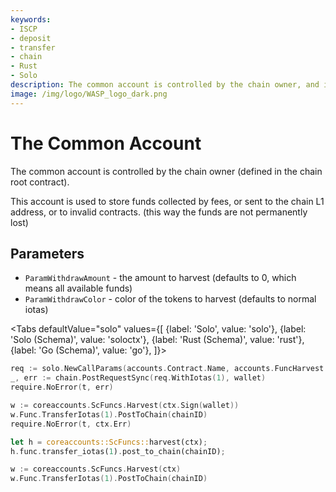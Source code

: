 ```yaml
---
keywords:
- ISCP
- deposit
- transfer
- chain
- Rust
- Solo
description: The common account is controlled by the chain owner, and is used to store funds collected by fees, invalid contracts or sent to the L1 chain address.
image: /img/logo/WASP_logo_dark.png
---
```



# The Common Account

The common account is controlled by the chain owner (defined in the chain root contract).

This account is used to store funds collected by fees, or sent to the chain L1 address, or to invalid contracts. (this way the funds are not permanently lost)

## Parameters

- `ParamWithdrawAmount` - the amount to harvest (defaults to 0, which means all available funds)
- `ParamWithdrawColor` - color of the tokens to harvest (defaults to normal iotas)

<Tabs
    defaultValue="solo"
    values={[
        {label: 'Solo', value: 'solo'},
        {label: 'Solo (Schema)', value: 'soloctx'},
        {label: 'Rust (Schema)', value: 'rust'},
        {label: 'Go (Schema)', value: 'go'},
    ]}>
<TabItem value="solo">

```go
req := solo.NewCallParams(accounts.Contract.Name, accounts.FuncHarvest.Name)
_, err := chain.PostRequestSync(req.WithIotas(1), wallet)
require.NoError(t, err)
```

</TabItem>
<TabItem value="soloctx">

```go
w := coreaccounts.ScFuncs.Harvest(ctx.Sign(wallet))
w.Func.TransferIotas(1).PostToChain(chainID)
require.NoError(t, ctx.Err)
```

</TabItem>
<TabItem value="rust">

```rust
let h = coreaccounts::ScFuncs::harvest(ctx);
h.func.transfer_iotas(1).post_to_chain(chainID);
```

</TabItem>
<TabItem value="go">

```go
w := coreaccounts.ScFuncs.Harvest(ctx)
w.Func.TransferIotas(1).PostToChain(chainID)
```

</TabItem>
</Tabs>
